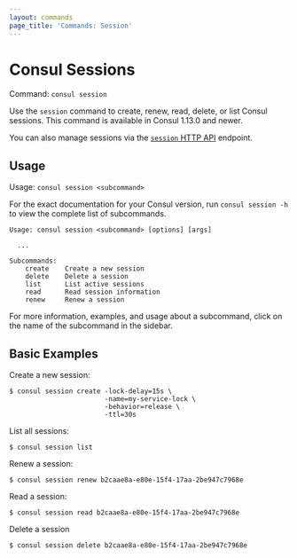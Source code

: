 ```yaml
---
layout: commands
page_title: 'Commands: Session'
---
```


# Consul Sessions

Command: `consul session`

Use the `session` command to create, renew, read, delete, or list Consul sessions.
This command is available in Consul 1.13.0 and newer.

You can also manage sessions via the [`session` HTTP API](/api-docs/session) endpoint.

## Usage

Usage: `consul session <subcommand>`

For the exact documentation for your Consul version, run `consul session -h` to view the complete list of subcommands.

```text
Usage: consul session <subcommand> [options] [args]

  ...

Subcommands:
    create    Create a new session
    delete    Delete a session
    list      List active sessions
    read      Read session information
    renew     Renew a session
```

For more information, examples, and usage about a subcommand, click on the name
of the subcommand in the sidebar.

## Basic Examples

Create a new session:

```shell-session
$ consul session create -lock-delay=15s \
                        -name=my-service-lock \
                        -behavior=release \
                        -ttl=30s
```

List all sessions:

```shell-session
$ consul session list
```

Renew a session:

```shell-session
$ consul session renew b2caae8a-e80e-15f4-17aa-2be947c7968e
```

Read a session:

```shell-session
$ consul session read b2caae8a-e80e-15f4-17aa-2be947c7968e
```

Delete a session

```shell-session
$ consul session delete b2caae8a-e80e-15f4-17aa-2be947c7968e
```
